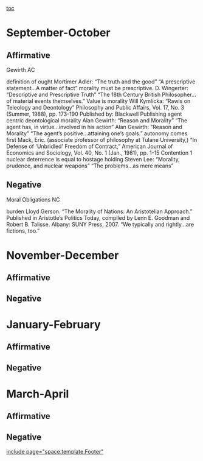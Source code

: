 [[toc]]
=September-October= 
==Affirmative== 

Gewirth AC

definition of ought
Mortimer Adler: “The truth and the good” “A prescriptive statement…A matter of fact”
morality must be prescriptive.
D. Wingerter: “Descriptive and Prescriptive Truth” “The 18th Century British Philosopher…of material events themselves.”
Value is morality
Will Kymlicka: “Rawls on Teleology and Deontology” Philosophy and Public Affairs, Vol. 17, No. 3 (Summer, 1988), pp. 173-190 Published by: Blackwell Publishing
agent centric deontological morality
Alan Gewirth: “Reason and Morality” “The agent has, in virtue…involved in his action”
Alan Gewirth: “Reason and Morality” “The agent’s positive…attaining one’s goals.”
autonomy comes first
Mack, Eric. (associate professor of philosophy at Tulane University,) “In Defense of 'Unbridled' Freedom of Contract,” American Journal of Economics and Sociology, Vol. 40, No. 1 (Jan., 1981), pp. 1-15
Contention 1
nuclear deterrence is equal to hostage holding
Steven Lee: “Morality, prudence, and nuclear weapons” “The problems…as mere means”

==Negative== 

Moral Obligations NC

burden
Lloyd Gerson. “The Morality of Nations: An Aristotelian Approach.” Published in Aristotle’s Politics Today, compiled by Lenn E. Goodman and Robert B. Talisse. Albany: SUNY Press, 2007.
“We typically and rightly…are fictions, too.” 

=November-December= 
==Affirmative== 
==Negative== 

=January-February= 
==Affirmative== 
==Negative== 

=March-April= 
==Affirmative== 
==Negative== 

[[include page="space.template.Footer"]]